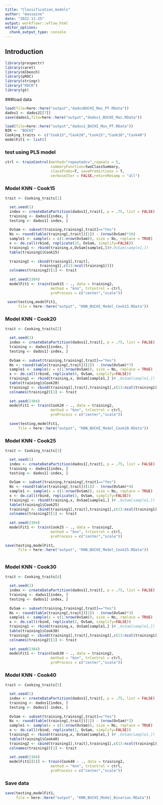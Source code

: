 ```yaml
---
title: "Classification_models"
author: "massaine"
date: "2022-11-25"
output: workflowr::wflow_html
editor_options:
  chunk_output_type: console
---
```


## Introduction

```r
library(prospectr)
library(caret)
library(mlbench)
library(pROC)
library(stringr)
library("ROCR")
library(gt)
```

###load data
```r
load(file=here::here("output","dadosBUCHI_Mas_PT.RData"))
dados1 <- dados2[[7]]
save(dados1,file=here::here("output","dados1_BUCHI_Mas.RData"))
```


```r
load(file=here::here("output","dados1_BUCHI_Mas_PT.RData"))
NIR <- "BUCHI"
Cooking_traits <- c("Cook15","Cook20","Cook25","Cook30","Cook40")
modelFit1 <- list()

```

### test using PLS model
```r
ctrl <- trainControl(method="repeatedcv",repeats = 5,
                     summaryFunction=twoClassSummary, 
                     classProbs=T, savePredictions = T,
                     verboseIter = FALSE,returnResamp = "all") 
```

### Model KNN - Cook15
```r
trait <- Cooking_traits[1]

  set.seed(1)
  index <- createDataPartition(dados1[,trait], p = .75, list = FALSE)
  training <- dados1[index, ]
  testing <- dados1[-index, ]
  
  OvSam <- subset(training,training[,trait]=="Yes")
  Ns <- round(table(training[,trait])[1]) - (nrow(OvSam)*16) 
  sample1 <- sample(x = c(1:nrow(OvSam)), size = Ns, replace = TRUE)
  x <- do.call(rbind, replicate(15, OvSam, simplify=FALSE))
  training1 <- rbind(training,x,OvSam[sample1,])#,OvSam[sample1,])
  table(training1$Cook15)
  
  training2 <- cbind(training1[,trait],
                training1[,c(13:ncol(training1))])
  colnames(training2)[1] <- trait
  
  set.seed(2304)
  modelFit1 <- train(Cook15 ~ ., data = training2, 
                     method = "knn", trControl = ctrl, 
                     preProcess = c("center","scale"))
  
 save(testing,modelFit1, 
      file = here::here("output", "KNN_BUCHI_Model_Cook15.RData"))

```


### Model KNN - Cook20
```r
trait <- Cooking_traits[2]

  set.seed(1)
  index <- createDataPartition(dados1[,trait], p = .75, list = FALSE)
  training <- dados1[index, ]
  testing <- dados1[-index, ]
  
  OvSam <- subset(training,training[,trait]=="Yes")
  Ns <- round(table(training[,trait])[1]) - (nrow(OvSam)*7) 
  sample1 <- sample(x = c(1:nrow(OvSam)), size = Ns, replace = TRUE)
  x <- do.call(rbind, replicate(6, OvSam, simplify=FALSE))
  training1 <- rbind(training,x, OvSam[sample1,] )# ,OvSam[sample1,])
  table(training1$Cook20)
  training2 <- cbind(training1[,trait],training1[,c(13:ncol(training1))])
  colnames(training2)[1] <- trait
  
  set.seed(2304)
  modelFit1 <- train(Cook20 ~ ., data = training2, 
                     method = "knn", trControl = ctrl, 
                     preProcess = c("center","scale"))
  
  save(testing,modelFit1, 
      file = here::here("output", "KNN_BUCHI_Model_Cook20.RData"))


```

### Model KNN - Cook25
```r
trait <- Cooking_traits[3]

  set.seed(1)
  index <- createDataPartition(dados1[,trait], p = .75, list = FALSE)
  training <- dados1[index, ]
  testing <- dados1[-index, ]
  
  OvSam <- subset(training,training[,trait]=="Yes")
  Ns <- round(table(training[,trait])[1]) - (nrow(OvSam)*4) 
  sample1 <- sample(x = c(1:nrow(OvSam)), size = Ns, replace = TRUE)
  x <- do.call(rbind, replicate(3, OvSam, simplify=FALSE))
  training1 <- rbind(training,x, OvSam[sample1,] )# ,OvSam[sample1,])
  table(training1$Cook25)
  training2 <- cbind(training1[,trait],training1[,c(13:ncol(training1))])
  colnames(training2)[1] <- trait
  
  set.seed(2304)
  modelFit1 <- train(Cook25 ~ ., data = training2, 
                     method = "knn", trControl = ctrl, 
                     preProcess = c("center","scale"))
  
save(testing,modelFit1, 
      file = here::here("output", "KNN_BUCHI_Model_Cook25.RData"))
  

```

### Model KNN - Cook30
```r
trait <- Cooking_traits[4]

  set.seed(1)
  index <- createDataPartition(dados1[,trait], p = .75, list = FALSE)
  training <- dados1[index, ]
  testing <- dados1[-index, ]
  
  OvSam <- subset(training,training[,trait]=="Yes")
  Ns <- round(table(training[,trait])[1]) - (nrow(OvSam)*3) 
  sample1 <- sample(x = c(1:nrow(OvSam)), size = Ns, replace = TRUE)
  x <- do.call(rbind, replicate(2, OvSam, simplify=FALSE))
  training1 <- rbind(training,x, OvSam[sample1,] )# ,OvSam[sample1,])
  table(training1$Cook30)
  training2 <- cbind(training1[,trait],training1[,c(13:ncol(training1))])
  colnames(training2)[1] <- trait
 
  set.seed(2304)
  modelFit1 <- train(Cook30 ~ ., data = training2, 
                     method = "knn", trControl = ctrl, 
                     preProcess = c("center","scale"))

```


### Model KNN - Cook40
```r
trait <- Cooking_traits[5]

  set.seed(1)
  index <- createDataPartition(dados1[,trait], p = .75, list = FALSE)
  training <- dados1[index, ]
  testing <- dados1[-index, ]
  
  OvSam <- subset(training,training[,trait]=="Yes")
  Ns <- round(table(training[,trait])[1]) - (nrow(OvSam)*2) 
  sample1 <- sample(x = c(1:nrow(OvSam)), size = Ns, replace = TRUE)
  x <- do.call(rbind, replicate(1, OvSam, simplify=FALSE))
  training1 <- rbind(training,x, OvSam[sample1,] )# ,OvSam[sample1,])
  table(training1$Cook40)
  training2 <- cbind(training1[,trait],training1[,c(13:ncol(training1))])
  colnames(training2)[1] <- trait
 
  set.seed(2304)
  modelFit1[[5]] <- train(Cook40 ~ ., data = training2, 
                     method = "knn", trControl = ctrl, 
                     preProcess = c("center","scale"))
```


### Save data
```r
save(testing,modelFit1, 
     file = here::here("output", "KNN_BUCHI_Model_Binarias.RData"))
```

